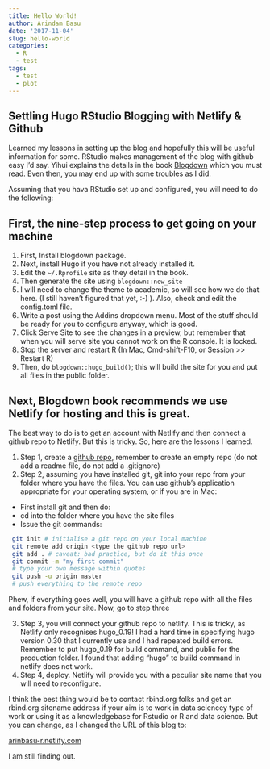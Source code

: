 ```yaml
---
title: Hello World!
author: Arindam Basu
date: '2017-11-04'
slug: hello-world
categories:
  - R
  - test
tags:
  - test
  - plot
---
```


## Settling Hugo RStudio Blogging with Netlify & Github

Learned my lessons in setting up the blog and hopefully this will be useful information for some. RStudio makes management of the blog with github easy I'd say. Yihui explains the details in the book [Blogdown](https://bookdown.org/yihui/blogdown/workflow.html) which you must read. Even then, you may end up with some troubles as I did. 

Assuming that you hava RStudio set up and configured, you will need to do the following:

## First, the nine-step process to get going on your machine

1. First, Install blogdown package. 
2. Next, install Hugo if you have not already installed it.
3. Edit the `~/.Rprofile` site as they detail in the book.
4. Then generate the site using `blogdown::new_site`
5. I will need to change the theme to academic, so will see how we do that here. (I still haven't figured that yet, :-) ). Also, check and edit the config.toml file.
6. Write a post using the Addins dropdown menu. Most of the stuff should be ready for you to configure anyway, which is good. 
7. Click Serve Site to see the changes in a preview, but remember that when you will serve site you cannot work on the R console. It is locked.
8. Stop the server and restart R (In Mac, Cmd-shift-F10, or Session >> Restart R)
9. Then, do `blogdown::hugo_build()`; this will build the site for you and put all files in the public folder.

## Next, Blogdown book recommends we use Netlify for hosting and this is great. 

The best way to do is to get an account with Netlify and then connect a github repo to Netlify. But this is tricky. So, here are the lessons I learned.

1. Step 1, create a [github repo](http://www.github.com), remember to create an empty repo (do not add a readme file, do not add a .gitignore)
2. Step 2, assuming you have installed git, git into your repo from your folder where you have the files. You can use github's application appropriate for your operating system, or if you are in Mac:
 
 - First install git and then do:
 - cd into the folder where you have the site files
 - Issue the git commands:
 
 
```bash
 git init # initialise a git repo on your local machine
 git remote add origin <type the github repo url>
 git add . # caveat: bad practice, but do it this once
 git commit -m "my first commit" 
 # type your own message within quotes
 git push -u origin master 
 # push everything to the remote repo
```

 
 
Phew, if everything goes well, you will have a github repo with all the files and folders from your site. Now, go to step three

3. Step 3, you will connect your github repo to netlify. This is tricky, as Netlify only recognises hugo_0.19! I had a hard time in specifying hugo version 0.30 that I currently use and I had repeated build errors. Remember to put hugo_0.19 for build command, and public for the production folder. I found that adding "hugo" to buiild command in netlify does not work. 
4. Step 4, deploy. Netlify will provide you with a peculiar site name that you will need to reconfigure. 

I think the best thing would be to contact rbind.org folks and get an rbind.org sitename address if your aim is to work in data sciencey type of work or using it as a knowledgebase for Rstudio or R and data science. But you can change, as I changed the URL of this blog to:

[arinbasu-r.netlify.com](https://arinbasu-r.netlify.com)

I am still finding out. 


